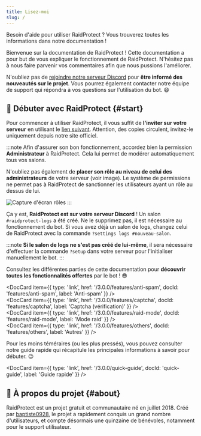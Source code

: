 ```yaml
---
title: Lisez-moi
slug: /
---
```



Besoin d'aide pour utiliser RaidProtect ? Vous trouverez toutes les informations dans notre documentation !

Bienvenue sur la documentation de RaidProtect !
Cette documentation a pour but de vous expliquer le fonctionnement de RaidProtect. N'hésitez pas à nous faire parvenir vos commentaires afin que nous pussions l'améliorer.

N'oubliez pas de [rejoindre notre serveur Discord](https://raidprotect.bot/discord) pour **être informé des nouveautés sur le projet**. Vous pourrez également contacter notre équipe de support qui répondra à vos questions sur l'utilisation du bot. 😄 

## 🚀 Débuter avec RaidProtect {#start}

Pour commencer à utiliser RaidProtect, il vous suffit de **l'inviter sur votre serveur** en utilisant le [lien suivant](https://raidprotect.bot/invite). Attention, des copies circulent, invitez-le uniquement depuis notre site officiel.

:::note
Afin d'assurer son bon fonctionnement, accordez bien la permission **Administrateur** à RaidProtect. Cela lui permet de modérer automatiquement tous vos salons.

N'oubliez pas également de **placer son rôle au niveau de celui des administrateurs** de votre serveur (voir image). Le système de permissions ne permet pas à RaidProtect de sanctionner les utilisateurs ayant un rôle au dessus de lui.

![Capture d'écran rôles](./assets/role-raidprotect.png)
:::

Ça y est, **RaidProtect est sur votre serveur Discord** ! Un salon `#raidprotect-logs` a été créé. Ne le supprimez pas, il est nécessaire au fonctionnement du bot. Si vous avez déjà un salon de logs, changez celui de RaidProtect avec la commande `?settings logs #nouveau-salon`.  

:::note
**Si le salon de logs ne s'est pas créé de lui-même**, il sera nécessaire d'effectuer la commande `?setup` dans votre serveur pour l'initialiser manuellement le bot.
:::

Consultez les différentes parties de cette documentation pour **découvrir toutes les fonctionnalités offertes** par le bot ! 😎 

<DocCard item={{ type: 'link', href: '/3.0.0/features/anti-spam', docId: 'features/anti-spam', label: 'Anti-spam' }} />
<br />
<DocCard item={{ type: 'link', href: '/3.0.0/features/captcha', docId: 'features/captcha', label: 'Captcha (vérification)' }} />
<br />
<DocCard item={{ type: 'link', href: '/3.0.0/features/raid-mode', docId: 'features/raid-mode', label: 'Mode raid' }} />
<br />
<DocCard item={{ type: 'link', href: '/3.0.0/features/others', docId: 'features/others', label: 'Autres' }} />
<br />

Pour les moins téméraires (ou les plus pressés), vous pouvez consulter notre guide rapide qui récapitule les principales informations à savoir pour débuter. 😉 

<DocCard item={{ type: 'link', href: '/3.0.0/quick-guide', docId: 'quick-guide', label: 'Guide rapide' }} />

## 👥 À propos du projet {#about}

RaidProtect est un projet gratuit et communautaire né en juillet 2018. Créé par [baptiste0928](https://baptiste0928.net/), le projet a rapidement conquis un grand nombre d'utilisateurs, et compte désormais une quinzaine de bénévoles, notamment pour le support utilisateur.